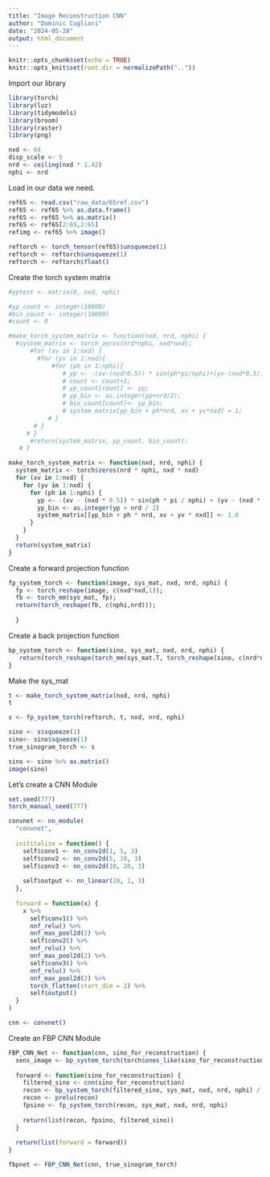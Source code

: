 ```yaml
---
title: "Image Reconstruction CNN"
author: "Dominic Cugliari"
date: "2024-05-28"
output: html_document
---
```


```r
knitr::opts_chunk$set(echo = TRUE)
knitr::opts_knit$set(root.dir = normalizePath(".."))
```


Import our library

```r
library(torch)
library(luz)
library(tidymodels)
library(broom)
library(raster)
library(png)
```

```r
nxd <- 64
disp_scale <- 5
nrd <- ceiling(nxd * 1.42)
nphi <- nrd
```


Load in our data we need.

```r
ref65 <- read.csv("raw_data/65ref.csv")
ref65 <- ref65 %>% as.data.frame()
ref65 <- ref65 %>% as.matrix()
ref65 <- ref65[2:65,2:65]
refimg <- ref65 %>% image()

```




```r
reftorch <- torch_tensor(ref65)$unsqueeze(1)
reftorch <- reftorch$unsqueeze(1)
reftorch <- reftorch$float()
```

Create the torch system matrix



```r
#yptest <- matrix(0, nxd, nphi)

#yp_count <- integer(10000)
#bin_count <- integer(10000)
#count <- 0

#make_torch_system_matrix <- function(nxd, nrd, nphi) {
  #system_matrix <- torch_zeros(nrd*nphi, nxd*nxd);
      #for (xv in 1:nxd) { 
        #for (yv in 1:nxd){
            #for (ph in 1:nphi){
               # yp <- -(xv-(nxd*0.5)) * sin(ph*pi/nphi)+(yv-(nxd*0.5)) * cos(ph*pi/nphi);
               # count <- count+1;
               # yp_count[count] <- yp;
               # yp_bin <- as.integer(yp+nrd/2);
               # bin_count[count]<- yp_bin;
               # system_matrix[yp_bin + ph*nrd, xv + yv*nxd] = 1;
           # }
       # }
     # }
      #return(system_matrix, yp_count, bin_count);
   # }

make_torch_system_matrix <- function(nxd, nrd, nphi) {
  system_matrix <- torch$zeros(nrd * nphi, nxd * nxd)
  for (xv in 1:nxd) {
    for (yv in 1:nxd) {
      for (ph in 1:nphi) {
        yp <- -(xv - (nxd * 0.5)) * sin(ph * pi / nphi) + (yv - (nxd * 0.5)) * cos(ph * pi / nphi)
        yp_bin <- as.integer(yp + nrd / 2)
        system_matrix[[yp_bin + ph * nrd, xv + yv * nxd]] <- 1.0
      }
    }
  }
  return(system_matrix)
}

```

Create a forward projection function

```r
fp_system_torch <- function(image, sys_mat, nxd, nrd, nphi) {
  fp <- torch_reshape(image, c(nxd*nxd,1));
  fb <- torch_mm(sys_mat, fp);
  return(torch_reshape(fb, c(nphi,nrd)));
  
  }
```

Create a back projection function

```r
bp_system_torch <- function(sino, sys_mat, nxd, nrd, nphi) {
   return(torch_reshape(torch_mm(sys_mat.T, torch_reshape(sino, c(nrd*nphi,1))), c(nxd,nxd)))
}

```

Make the sys_mat

```r
t <- make_torch_system_matrix(nxd, nrd, nphi)
t
```

```r
s <- fp_system_torch(reftorch, t, nxd, nrd, nphi)

sino <- s$squeeze(1)
sino<- sino$squeeze(1)
true_sinogram_torch <- s

sino <- sino %>% as.matrix()
image(sino)
```

Let's create a CNN Module

```r
set.seed(777)
torch_manual_seed(777)

convnet <- nn_module(
  "convnet",
  
  inititalize = function() {
    self$conv1 <- nn_conv2d(1, 5, 3)
    self$conv2 <- nn_conv2d(5, 10, 3)
    self$conv3 <- nn_conv2d(10, 20, 3)
    
    self$output <- nn_linear(20, 1, 3)
  },
  
  forward = function(x) {
    x %>%
      self$conv1() %>%
      nnf_relu() %>%
      nnf_max_pool2d(2) %>%
      self$conv2() %>%
      nnf_relu() %>%
      nnf_max_pool2d(2) %>%
      self$conv3() %>%
      nnf_relu() %>%
      nnf_max_pool2d(2) %>%
      torch_flatten(start_dim = 2) %>%
      self$output()
  }
)

cnn <- convnet()
```

Create an FBP CNN Module

```r
FBP_CNN_Net <- function(cnn, sino_for_reconstruction) {
  sens_image <- bp_system_torch(torch$ones_like(sino_for_reconstruction), sys_mat, nxd, nrd, nphi)
  
  forward <- function(sino_for_reconstruction) {
    filtered_sino <- cnn(sino_for_reconstruction)
    recon <- bp_system_torch(filtered_sino, sys_mat, nxd, nrd, nphi) / (sens_image + 1.0e-15)
    recon <- prelu(recon)
    fpsino <- fp_system_torch(recon, sys_mat, nxd, nrd, nphi)
    
    return(list(recon, fpsino, filtered_sino))
  }
  
  return(list(forward = forward))
}

fbpnet <- FBP_CNN_Net(cnn, true_sinogram_torch)

```








